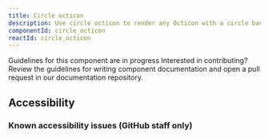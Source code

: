 ```yaml
---
title: Circle octicon
description: Use circle octicon to render any Octicon with a circle background. CircleOcticons are most commonly used to represent the status of a pull request in the comment timeline.
componentId: circle_octicon
reactId: circle_octicon
---
```



<Note variant="warning">
  <Text sx={{display: 'block', fontWeight: 'bold', mb: 2}}>Guidelines for this component are in progress</Text>
  Interested in contributing? Review the guidelines for <Link as={GatsbyLink} to="/guides/contribute/documentation#documenting-components">writing component documentation</Link> and open a pull request in our <Link as={GatsbyLink} to="https://github.com/primer/design">documentation repository.</Link>
</Note>

<br />

## Accessibility

### Known accessibility issues (GitHub staff only)

<AccessibilityLink label="CirclOcticon"/>
